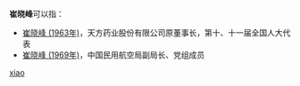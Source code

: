 '''崔晓峰'''可以指：
* [[崔晓峰_(1963年)|崔晓峰 (1963年)]]，天方药业股份有限公司原董事长，第十、十一届全国人大代表
* [[崔晓峰_(1969年)|崔晓峰 (1969年)]]，中国民用航空局副局长、党组成员
{{disambig}}

[[Category:三字崔姓人名消歧义|xiao]]